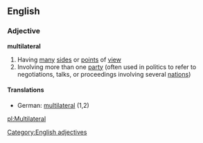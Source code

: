 ==English==
===Adjective===
'''multilateral'''
#Having [[many]] [[side]]s or [[point]]s of [[view]]
#Involving more than one [[party]] (often used in politics to refer to negotiations, talks, or proceedings involving several [[nation]]s)
====Translations====
*German: [[multilateral]] (1,2)

[[Category:English adjectives]]

[[pl:Multilateral]]